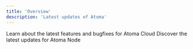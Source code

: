 ```yaml
---
title: 'Overview'
description: 'Latest updates of Atoma'
---
```


<CardGroup cols={2}>
  <Card
    title="Cloud"
    icon="cloud"
    href="/changelog/cloud"
  >
    Learn about the latest features and bugfixes for Atoma Cloud
  </Card>
  <Card
    title="Node"
    icon="server"
    href="/changelog/node"
  >
    Discover the latest updates for Atoma Node
  </Card>
</CardGroup>